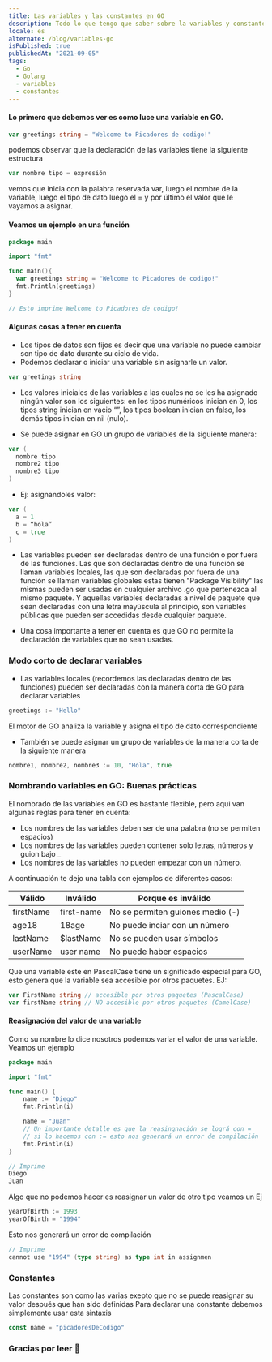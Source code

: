 ```yaml
---
title: Las variables y las constantes en GO
description: Todo lo que tengo que saber sobre la variables y constantes en GO.
locale: es
alternate: /blog/variables-go
isPublished: true
publishedAt: "2021-09-05"
tags:
  - Go
  - Golang
  - variables
  - constantes
---
```


#### Lo primero que debemos ver es como luce una variable en GO.
```go
var greetings string = "Welcome to Picadores de codigo!"
```
podemos observar que la declaración de las variables tiene la siguiente estructura

```go
var nombre tipo = expresión
```
vemos que inicia con la palabra reservada var, luego el nombre de la variable, luego el tipo de dato
luego el = y por último el valor que le vayamos a asignar.

#### Veamos un ejemplo en una función
```go
package main

import "fmt"

func main(){
  var greetings string = "Welcome to Picadores de codigo!"
  fmt.Println(greetings)
}

// Esto imprime Welcome to Picadores de codigo!
```

#### Algunas cosas a tener en cuenta
- Los tipos de datos son fijos es decir que una variable no puede cambiar son tipo de dato durante su ciclo de vida.
- Podemos declarar o iniciar una variable sin asignarle un valor.
```go
var greetings string
```
- Los valores iniciales de las variables a las cuales no se les ha asignado ningún valor son los siguientes: en los tipos numéricos inician en 0,
los tipos string inician en vacio “”, los tipos boolean inician en falso, los demás tipos inician en nil (nulo).

- Se puede asignar en GO un grupo de variables de la siguiente manera:
```go
var (
  nombre tipo
  nombre2 tipo
  nombre3 tipo
)
```

- Ej: asignandoles valor:
```go
var (
  a = 1
  b = “hola”
  c = true
)
```

- Las variables pueden ser declaradas dentro de una función o por fuera de las funciones. Las que son declaradas dentro de una función
 se llaman variables locales, las que son declaradas por fuera de una función se llaman variables globales estas tienen "Package Visibility"
  las mismas pueden ser usadas en cualquier archivo .go que pertenezca al mismo paquete. Y aquellas variables declaradas a nivel
   de paquete que sean declaradas con una letra mayúscula al principio, son variables públicas que pueden ser accedidas desde cualquier paquete.

- Una cosa importante a tener en cuenta es que GO no permite la declaración de variables que no sean usadas.

### Modo corto de declarar variables

- Las variables locales (recordemos las declaradas dentro de las funciones) pueden ser declaradas con la manera corta de GO para declarar variables
```go
greetings := "Hello"
```
El motor de GO analiza la variable y asigna el tipo de dato correspondiente
- También se puede asignar un grupo de variables de la manera corta de la siguiente manera
```go
nombre1, nombre2, nombre3 := 10, "Hola", true
```

### Nombrando variables en GO: Buenas prácticas

El nombrado de las variables en GO es bastante flexible, pero aqui van algunas reglas para tener en cuenta:

- Los nombres de las variables deben ser de una palabra (no se permiten espacios)
- Los nombres de las variables pueden contener solo letras, números y guion bajo _
- Los nombres de las variables no pueden empezar con un número.

A continuación te dejo una tabla con ejemplos de diferentes casos:

<table style={{width: "100%", textAlign: 'center'}}>
<thead>
  <tr style={{border: '1px solid blue'}}>
    <th>Válido</th>
    <th>Inválido</th>
    <th>Porque es inválido</th>
  </tr>
  </thead>
  <tbody>
  <tr style={{border: '1px solid blue'}}>
    <td>firstName</td>
    <td>first-name</td>
    <td>No se permiten guiones medio (-)</td>
  </tr>
  <tr style={{border: '1px solid blue'}}>
    <td>age18</td>
    <td>18age</td>
    <td>No puede inciar con un número</td>
  </tr>
  <tr style={{border: '1px solid blue'}}>
    <td>lastName</td>
    <td>$lastName</td>
    <td>No se pueden usar símbolos</td>
  </tr>
  <tr style={{border: '1px solid blue'}}>
    <td>userName</td>
    <td>user name</td>
    <td>No puede haber espacios</td>
  </tr>
  </tbody>
</table>

Que una variable este en PascalCase tiene un significado especial para GO, esto genera que la variable sea accesible por otros paquetes. EJ:
```go
var FirstName string // accesible por otros paquetes (PascalCase)
var firstName string // NO accesible por otros paquetes (CamelCase)
```

#### Reasignación del valor de una variable

Como su nombre lo dice nosotros podemos variar el valor de una variable. Veamos un ejemplo

```go
package main

import "fmt"

func main() {
    name := "Diego"
    fmt.Println(i)

    name = "Juan"
    // Un importante detalle es que la reasingnación se lográ con =
    // si lo hacemos con := esto nos generará un error de compilación
    fmt.Println(i)
}

// Imprime
Diego
Juan
```

Algo que no podemos hacer es reasignar un valor de otro tipo veamos un Ej

```go
yearOfBirth := 1993
yearOfBirth = "1994"
```
Esto nos generará un error de compilación
```go
// Imprime
cannot use "1994" (type string) as type int in assignmen
```

### Constantes

Las constantes son como las varias exepto que no se puede reasignar su valor después que han sido definidas
Para declarar una constante debemos simplemente usar esta sintaxis
```go
const name = "picadoresDeCodigo"
```
### Gracias por leer 🙌
